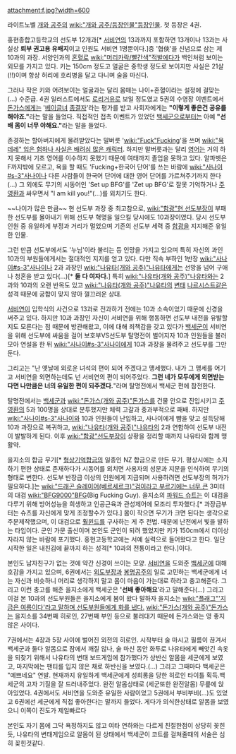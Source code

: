 attachment:f.jpg?width=600

라이트노벨 [[개와 공주]]의 [[wiki:"개와 공주/등장인물"등장인물]]. 첫 등장은 4권. 

홍현종합고등학교의 선도부 12개과[* [[서비연]]의 13과까지 포함하면 13개이나 13과는 사실상 '''퇴부 권고용 유배지'''이고 인원도 서비연 1명뿐이다.]중 '협俠'을 신념으로 삼는 제 10과의 과장. 서양인과의 [[혼혈]]로 [[wiki:"머리카락/빨간색"적발]]에다가 백인처럼 보이는 외모를 가지고 있다. 키는 150cm 정도고 얼굴은 중학생 정도로 보이지만 사실은 21살(!!)이며 항상 허리에 호리병을 달고 다니며 술을 마신다. 

그러나 작은 키와 어려보이는 얼굴과는 달리 몸매는 나이+혼혈이라는 설정에 걸맞는(…) 수준급. 4권 일러스트에서도 [[로리거유]]로 보일 정도였고 5권의 수영장 이벤트에서 [[돈가스]]에게는 '[[베이글녀]] [[종결자]]'라는 평가를 받고 사회자에게는 '''"이렇게 좋은건 공유를 해야죠."'''라는 말을 들었다. 직접적인 접촉 이벤트가 있었던 [[백세군]]으로부터는 아예 '''"선배 몸이 너무 야해요."'''라는 말을 들었다.

존경하는 할아버지에게 물려받았다는 말버릇 '[[wiki:"Fuck"Fucking]]'을 쓰며 [[wiki:"욕데레" 입은 험하나 사실은 배려심 많은 캐릭터]]. 하지만 말버릇과는 달리 [[영어]]는 거의 하지 못해서 기초 영어를 이수하지 못했기 때문에 여태까지 졸업을 못하고 있다. 알파벳은 F까지밖에 모르고,  욕을 할 때도 'Fucking+한국어 단어'를 쓰는 바람에 [[wiki:"사나이#s-3"사나이]]나 다른 사람들이 한국어 단어에 대한 영어 단어를 가르쳐주기까지 한다(…) 그 외에도 무기의 시동어인 'Set up BFG'를 'Zet up BFG'로 잘못 기억하거나 [[주영환]]과 싸우면서 "I am kill you!"(...)를 외치기도 한다.

~~나이가 많은 만큼~~ 현 선도부 과장 중 최고참으로, [[wiki:"함광"현 선도부장]]이 부패한 선도부를 몰아내기 위해 선도부 혁명을 일으킬 당시에도 10과장이였다. 당시 선도부 인원 중 유일하게 부정과 거리가 멀었으며 기존의 선도부 세력 중 [[함광]]을 지지해준 유일한 인물.

그런 만큼 선도부에서도 '누님'이라 불리는 등 인망을 가지고 있으며 특히 자신의 과인 10과의 부원들에게서는 절대적인 지지를 얻고 있다. 다만 직속 부하인 1반장 [[wiki:"사나이#s-3"사나이]]나 2과 과장인 [[wiki:"나유타(개와 공주)"나유타]]에게는 선망을 넘어 구애나 청혼을 받고 있다(...)[* '''둘 다 여자다.'''] 특히 [[wiki:"나유타(개와 공주)"나유타]]와는 2과와 10과의 오랜 반목도 있고 [[wiki:"나유타(개와 공주)"나유타]]의 [[변태]] [[나르시스트]]같은 성격 때문에 궁합이 맞지 않아 껄끄러운 상대.

[[서비연]]이 입학식의 사건으로 13과로 전과하기 전에는 10과 소속이었기 때문에 신경을 써주고 있다. 하지만 10과 과장인 자신이 서비연을 위해 행동하면 선도부 내전을 유발할지도 모른다는 점 때문에 방관해왔고, 이에 대해 죄책감을 갖고 있다가 [[백세군]]이 서비연을 위해 선도부에 싸움을 걸어 보호부VS선도부 탈명전이 벌어지자 10과 인원들을 불러모아 연설을 한 뒤 [[wiki:"사나이#s-3"사나이]]에게 10과 과장을 물려주고 선도부를 그만둔다.

그리고는 "난 옛날에 외로운 녀석의 편이 되어 주겠다고 맹세했다. 내가 그 맹세를 어기고 서비연을 외면하는데도 넌 서비연의 편이 되어주었다. '''그런 네가 모두에게 외면받는다면 나만큼은 너의 유일한 편이 되주겠다.'''"라며 탈명전에서 백세군 편에 참전한다.

탈명전에서는 [[백세군]]과 [[wiki:"돈가스(개와 공주)"돈가스]]를 건물 안으로 진입시키고 [[주영환]]의 5과 100명을 상대로 분투했지만 체력 고갈과 중과부적으로 패배. 하지만 [[wiki:"사나이#s-3"사나이]]와 10과 인원들이 난입하고, 사나이에게 뺨을 맞고 설득당해 10과 과장으로 복귀하고, [[wiki:"나유타(개와 공주)"나유타]]의 2과 연합하여 선도부 내전이 발발하게 된다. 이후 [[wiki:"함광"선도부장]]이 상황을 정리할 때까지 나유타와 함께 맹활약.

을지소의 합금 무기[* [[형상기억합금]]의 일종인 NZ 합금으로 만든 무기. 평상시에는 소지하기 편한 상태로 존재하다가 시동어를 외치면 사용자의 성문과 지문을 인식하여 무기의 형태로 변한다. 선도부 반장급 이상의 인원에게 지급되며 사용하려면 선도부장의 허가가 필요하다.]는 [[wiki:"드래곤 슬레이어(베르세르크)"검이라고 부르기에는 너무 큰]] 3미터의 대검 [[wiki:"BFG9000"BFG]](Big Fucking Guy). 을지소의 [[파워드 슈트]]는 이 대검을 다루기 위해 방어성능을 희생하고 인공근육과 관성제어에 모조리 투자했다.[* 과장급부터는 슈츠를 자신에게 맞게 조정할수가 있다.] 몸이 작으면 무기가 크면 된다는 생각으로 주문제작했으며, 이 대검으로 [[훨윈드]]를 구사하는 게 주 전법. 때문에 난전에서 빛을 발하는 타입이다. 군인 가문 출신이며 본인도 군인이 되려 했었지만 키가 150cm에서 더이상 자라지 않는 바람에 포기했다. 홍현고등학교에는 서예 실력으로 들어왔다고 한다. 일단 시작한 일은 내친김에 끝까지 하는 성격[* 10과의 전통이라고 한다.]이다.

본인도 남자친구가 없는 것에 약간 신경이 쓰이는 모양. [[서비연]]을 도와준 [[백세군]]에 대해 호감을 가지고 있으며, 6권에서는 [[외도부장]]과 [[봉명공주]]의 일로 고민하는 백세군에게 너는 자신과 비슷하니 머리로 생각하지 말고 몸이 마음이 가는대로 하라고 충고해준다. 그리고 이런 충고를 해준 을지소에게 백세군은 ''''선배 좋아해요''''라고 말해준다(…) 그리고 이걸 본 10과의 선도부원들은 을지소에게 봄이 왔다 말하자 을지소는 [[wiki:"플래그"'지금은 여름이다'라고 말하며 선도부원들에게 화를 낸다.]]  [[wiki:"돈가스(개와 공주)"돈가스]]는 을지소를 34번째 히로인, 27번째 부인 등으로 불러대기 때문에 돈가스와는 영 좋지 않은 사이다.

7권에서는 4장과 5장 사이에 벌어진 외전의 히로인. 시작부터 술 마시고 필름이 끊겨서 백세군과 둘다 알몸으로 잠에서 깨질 않나, 술 마신 동안 화투로 나유타에게 빼앗긴 속옷을 되찾기 위해서 나유타의 변태 보드게임에 참가했다가 상반신 알몸을 세군에게 보였고, 마지막에는 팬티를 입지 않은 채로 하반신을 보였다.(...) 그리고 그때마다 백세군은 "예쁘네요" 연발. 현재까지 유일하게 백세군에게 성희롱을 당한 히로인 타이틀 획득.백세군의 고자 기질을 잘 드러내주었다. 완전 알몸상태로 (세군또한 완전알몸) 무릎에 앉아있었다. 4권에서도 서비연을 도와준 유일한 사람이었고 5권에서 부비부비(...)도 있었고 6권에선 세군에게 직접 좋아한다는 말까지 들었다. 게다가 의식한상태로 알몸을 보였으니 이쪽이 진도가 제일빠르다

본인도 자기 몸에 그닥 욕정하지도 않고 여타 연하와는 다르게 친절한점이 상당히 꽂힌듯, 나유타의 변태게임으로 알몸이 된 상태에서 백세군이 코트를 걸쳐줄때의 서술은 심히 꽂힌것같다. 
